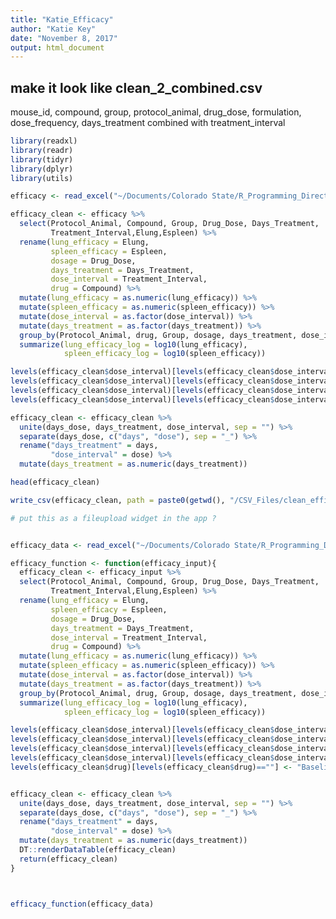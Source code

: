 ```yaml
---
title: "Katie_Efficacy"
author: "Katie Key"
date: "November 8, 2017"
output: html_document
---
```

## make it look like clean_2_combined.csv
mouse_id, compound, group, protocol_animal,
drug_dose, formulation, dose_frequency, days_treatment combined with treatment_interval


```r

library(readxl)
library(readr)
library(tidyr)
library(dplyr)
library(utils)

```


```r

efficacy <- read_excel("~/Documents/Colorado State/R_Programming_Directory/input_output_shiny_group/data/Gates_18 Efficacy R spreadsheet.xlsx")

efficacy_clean <- efficacy %>% 
  select(Protocol_Animal, Compound, Group, Drug_Dose, Days_Treatment,
         Treatment_Interval,Elung,Espleen) %>% 
  rename(lung_efficacy = Elung,
         spleen_efficacy = Espleen,
         dosage = Drug_Dose,
         days_treatment = Days_Treatment,
         dose_interval = Treatment_Interval,
         drug = Compound) %>%
  mutate(lung_efficacy = as.numeric(lung_efficacy)) %>% 
  mutate(spleen_efficacy = as.numeric(spleen_efficacy)) %>%
  mutate(dose_interval = as.factor(dose_interval)) %>%
  mutate(days_treatment = as.factor(days_treatment)) %>% 
  group_by(Protocol_Animal, drug, Group, dosage, days_treatment, dose_interval) %>% 
  summarize(lung_efficacy_log = log10(lung_efficacy),
            spleen_efficacy_log = log10(spleen_efficacy))

levels(efficacy_clean$dose_interval)[levels(efficacy_clean$dose_interval)=="Pre Rx 9 week"] <- "_Baseline"
levels(efficacy_clean$dose_interval)[levels(efficacy_clean$dose_interval)=="M-F"] <- "_QID"
levels(efficacy_clean$dose_interval)[levels(efficacy_clean$dose_interval)=="4 wk"] <- "20_Control"
levels(efficacy_clean$dose_interval)[levels(efficacy_clean$dose_interval)=="8 wk"] <- "40_Control"

efficacy_clean <- efficacy_clean %>% 
  unite(days_dose, days_treatment, dose_interval, sep = "") %>% 
  separate(days_dose, c("days", "dose"), sep = "_") %>% 
  rename("days_treatment" = days,
         "dose_interval" = dose) %>% 
  mutate(days_treatment = as.numeric(days_treatment))

head(efficacy_clean)

write_csv(efficacy_clean, path = paste0(getwd(), "/CSV_Files/clean_efficacy.csv")) 

```


```r

# put this as a fileupload widget in the app ?


efficacy_data <- read_excel("~/Documents/Colorado State/R_Programming_Directory/input_output_shiny_group/data/Gates_18 Efficacy R spreadsheet.xlsx")

efficacy_function <- function(efficacy_input){
  efficacy_clean <- efficacy_input %>% 
  select(Protocol_Animal, Compound, Group, Drug_Dose, Days_Treatment,
         Treatment_Interval,Elung,Espleen) %>% 
  rename(lung_efficacy = Elung,
         spleen_efficacy = Espleen,
         dosage = Drug_Dose,
         days_treatment = Days_Treatment,
         dose_interval = Treatment_Interval,
         drug = Compound) %>%
  mutate(lung_efficacy = as.numeric(lung_efficacy)) %>% 
  mutate(spleen_efficacy = as.numeric(spleen_efficacy)) %>%
  mutate(dose_interval = as.factor(dose_interval)) %>%
  mutate(days_treatment = as.factor(days_treatment)) %>% 
  group_by(Protocol_Animal, drug, Group, dosage, days_treatment, dose_interval) %>% 
  summarize(lung_efficacy_log = log10(lung_efficacy),
            spleen_efficacy_log = log10(spleen_efficacy))

levels(efficacy_clean$dose_interval)[levels(efficacy_clean$dose_interval)=="Pre Rx 9 week"] <- "_Baseline"
levels(efficacy_clean$dose_interval)[levels(efficacy_clean$dose_interval)=="M-F"] <- "_QID"
levels(efficacy_clean$dose_interval)[levels(efficacy_clean$dose_interval)=="4 wk"] <- "20_Control"
levels(efficacy_clean$dose_interval)[levels(efficacy_clean$dose_interval)=="8 wk"] <- "40_Control"
levels(efficacy_clean$drug)[levels(efficacy_clean$drug)==""] <- "Baseline"


efficacy_clean <- efficacy_clean %>% 
  unite(days_dose, days_treatment, dose_interval, sep = "") %>% 
  separate(days_dose, c("days", "dose"), sep = "_") %>% 
  rename("days_treatment" = days,
         "dose_interval" = dose) %>% 
  mutate(days_treatment = as.numeric(days_treatment))
  DT::renderDataTable(efficacy_clean) 
  return(efficacy_clean)
}



efficacy_function(efficacy_data)

```


